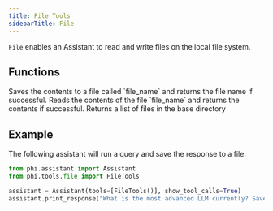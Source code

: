 ```yaml
---
title: File Tools
sidebarTitle: File
---
```


`File` enables an Assistant to read and write files on the local file system.
## Functions

<ResponseField name="save_file">
  Saves the contents to a file called `file_name` and returns the file name if successful.
</ResponseField>
<ResponseField name="read_file">
  Reads the contents of the file `file_name` and returns the contents if successful.
</ResponseField>
<ResponseField name="list_files">
  Returns a list of files in the base directory
</ResponseField>

## Example

The following assistant will run a query and save the response to a file.

```python cookbook/tools/file.py
from phi.assistant import Assistant
from phi.tools.file import FileTools

assistant = Assistant(tools=[FileTools()], show_tool_calls=True)
assistant.print_response("What is the most advanced LLM currently? Save the asnwer to a file.")

```

<Snippet file="message-us-discord.mdx" />
